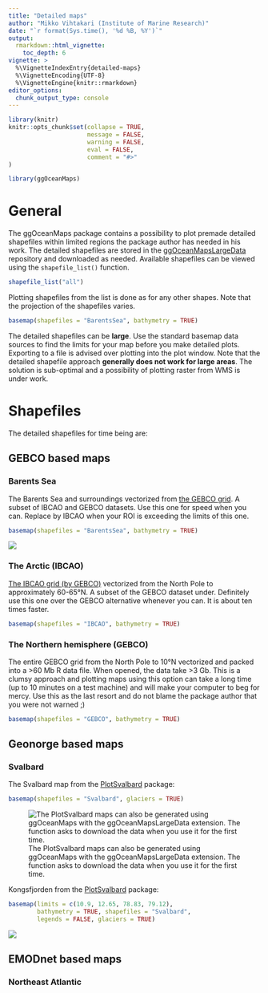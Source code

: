 ```yaml
---
title: "Detailed maps"
author: "Mikko Vihtakari (Institute of Marine Research)"
date: "`r format(Sys.time(), '%d %B, %Y')`"
output: 
  rmarkdown::html_vignette:
    toc_depth: 6
vignette: >
  %\VignetteIndexEntry{detailed-maps}
  %\VignetteEncoding{UTF-8}
  %\VignetteEngine{knitr::rmarkdown}
editor_options: 
  chunk_output_type: console
---
```


```r
library(knitr)
knitr::opts_chunk$set(collapse = TRUE, 
                      message = FALSE, 
                      warning = FALSE, 
                      eval = FALSE,
                      comment = "#>"
)

```

```r
library(ggOceanMaps)
```

# General

The ggOceanMaps package contains a possibility to plot premade detailed shapefiles within limited regions the package author has needed in his work. The detailed shapefiles are stored in the [ggOceanMapsLargeData](https://github.com/MikkoVihtakari/ggOceanMapsLargeData) repository and downloaded as needed. Available shapefiles can be viewed using the `shapefile_list()` function.

```r
shapefile_list("all")
```

Plotting shapefiles from the list is done as for any other shapes. Note that the projection of the shapefiles varies.

```r
basemap(shapefiles = "BarentsSea", bathymetry = TRUE)
```

The detailed shapefiles can be **large**. Use the standard basemap data sources to find the limits for your map before you make detailed plots. Exporting to a file is advised over plotting into the plot window. Note that the detailed shapefile approach **generally does not work for large areas**. The solution is sub-optimal and a possibility of plotting raster from WMS is under work.

# Shapefiles

The detailed shapefiles for time being are:

## GEBCO based maps

### Barents Sea

The Barents Sea and surroundings vectorized from [the GEBCO grid](https://www.gebco.net/data_and_products/gridded_bathymetry_data/). A subset of IBCAO and GEBCO datasets. Use this one for speed when you can. Replace by IBCAO when your ROI is exceeding the limits of this one. 

```r
basemap(shapefiles = "BarentsSea", bathymetry = TRUE)
```

![](https://mikkovihtakari.github.io/PlotSvalbard/articles/PlotSvalbard_files/figure-html/bathystyle-1.png)

### The Arctic (IBCAO)

[The IBCAO grid (by GEBCO)](https://www.gebco.net/about_us/committees_and_groups/scrum/ibcao/) vectorized from the North Pole to approximately 60-65&deg;N. A subset of the GEBCO dataset under. Definitely use this one over the GEBCO alternative whenever you can. It is about ten times faster. 

```r
basemap(shapefiles = "IBCAO", bathymetry = TRUE)
```

### The Northern hemisphere (GEBCO)

The entire GEBCO grid from the North Pole to 10&deg;N vectorized and packed into a >60 Mb R data file. When opened, the data take >3 Gb. This is a clumsy approach and plotting maps using this option can take a long time (up to 10 minutes on a test machine) and will make your computer to beg for mercy. Use this as the last resort and do not blame the package author that you were not warned ;)

```r
basemap(shapefiles = "GEBCO", bathymetry = TRUE)
```

## Geonorge based maps

### Svalbard

The Svalbard map from the [PlotSvalbard](https://github.com/MikkoVihtakari/PlotSvalbard) package:

```r
basemap(shapefiles = "Svalbard", glaciers = TRUE)
```

![The PlotSvalbard maps can also be generated using ggOceanMaps with the ggOceanMapsLargeData extension. The function asks to download the data when you use it for the first time.](https://mikkovihtakari.github.io/PlotSvalbard/articles/PlotSvalbard_files/figure-html/unnamed-chunk-2-1.png)

Kongsfjorden from the [PlotSvalbard](https://github.com/MikkoVihtakari/PlotSvalbard) package:

```r
basemap(limits = c(10.9, 12.65, 78.83, 79.12), 
        bathymetry = TRUE, shapefiles = "Svalbard",
        legends = FALSE, glaciers = TRUE)
```

![](https://mikkovihtakari.github.io/PlotSvalbard/articles/PlotSvalbard_files/figure-html/unnamed-chunk-17-1.png)

## EMODnet based maps

### Northeast Atlantic

